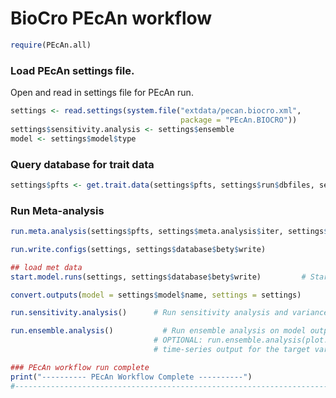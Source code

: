 BioCro PEcAn workflow
======================

```r
require(PEcAn.all)
```
### Load PEcAn settings file.

Open and read in settings file for PEcAn run.


```r
settings <- read.settings(system.file("extdata/pecan.biocro.xml",
                                      package = "PEcAn.BIOCRO"))
settings$sensitivity.analysis <- settings$ensemble
model <- settings$model$type

```
### Query database for trait data

```r

settings$pfts <- get.trait.data(settings$pfts, settings$run$dbfiles, settings$database$bety, settings$meta.analysis$update)# Query the trait database for data and priors
```

### Run Meta-analysis
```r
run.meta.analysis(settings$pfts, settings$meta.analysis$iter, settings$run$dbfiles, settings$database$bety)
```



```r
run.write.configs(settings, settings$database$bety$write)
```

```r
## load met data
start.model.runs(settings, settings$database$bety$write)         # Start ecosystem model runs
```

```r
convert.outputs(model = settings$model$name, settings = settings)

run.sensitivity.analysis()      # Run sensitivity analysis and variance decomposition on model output

run.ensemble.analysis()		      # Run ensemble analysis on model output. 
                                # OPTIONAL: run.ensemble.analysis(plot.timeseries=TRUE) to get an esemble 
                                # time-series output for the target variables set in the PEcAn.xml file

### PEcAn workflow run complete
print("---------- PEcAn Workflow Complete ----------")
#--------------------------------------------------------------------------------------------------#
```
